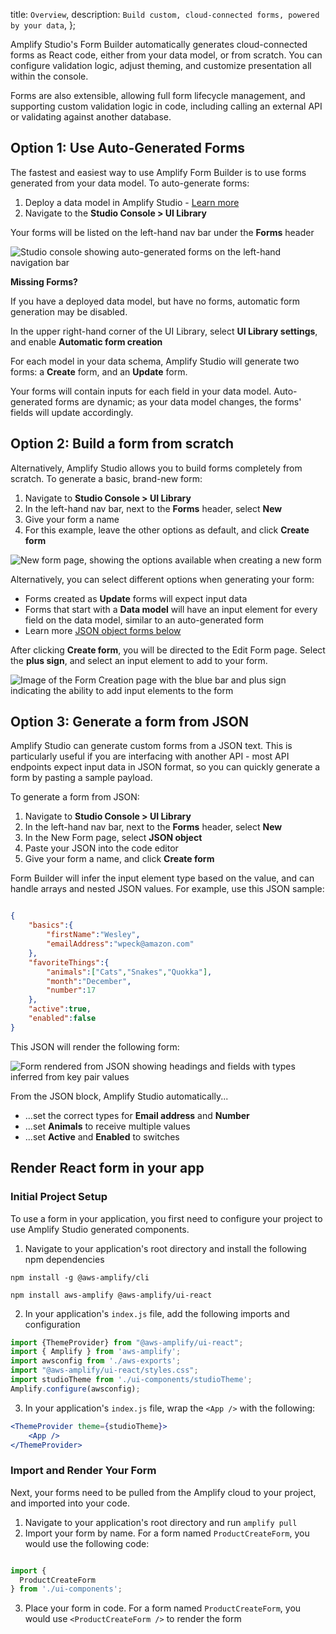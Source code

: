   title: `Overview`,
  description: `Build custom, cloud-connected forms, powered by your data`,
};

Amplify Studio's Form Builder automatically generates cloud-connected forms as React code, either from your data model, or from scratch. You can configure validation logic, adjust theming, and customize presentation all within the console. 

Forms are also extensible, allowing full form lifecycle management, and supporting custom validation logic in code, including calling an external API or validating against another database.

## Option 1: Use Auto-Generated Forms

The fastest and easiest way to use Amplify Form Builder is to use forms generated from your data model. To auto-generate forms:

1. Deploy a data model in Amplify Studio - [Learn more](data/data-model/)
2. Navigate to the **Studio Console > UI Library**

Your forms will be listed on the left-hand nav bar under the **Forms** header

![Studio console showing auto-generated forms on the left-hand navigation bar](/images/console/formbuilder/overview1.png)

<Callout info>

**Missing Forms?**

If you have a deployed data model, but have no forms, automatic form generation may be disabled. 

In the upper right-hand corner of the UI Library, select **UI Library settings**, and enable **Automatic form creation**

</Callout>

For each model in your data schema, Amplify Studio will generate two forms: a **Create** form, and an **Update** form. 

Your forms will contain inputs for each field in your data model. Auto-generated forms are dynamic; as your data model changes, the forms' fields will update accordingly.

## Option 2: Build a form from scratch

Alternatively, Amplify Studio allows you to build forms completely from scratch. To generate a basic, brand-new form:

1. Navigate to **Studio Console > UI Library**
2. In the left-hand nav bar, next to the **Forms** header, select **New**
3. Give your form a name
4. For this example, leave the other options as default, and click **Create form**

![New form page, showing the options available when creating a new form](/images/console/formbuilder/overview2.png)

Alternatively, you can select different options when generating your form:
- Forms created as **Update** forms will expect input data
- Forms that start with a **Data model** will have an input element for every field on the data model, similar to an auto-generated form
- Learn more [JSON object forms below](#option-3-generate-a-form-from-json)

After clicking **Create form**, you will be directed to the Edit Form page. Select the **plus sign**, and select an input element to add to your form. 

![Image of the Form Creation page with the blue bar and plus sign indicating the ability to add input elements to the form](/images/console/formbuilder/overview3.png)

## Option 3: Generate a form from JSON

Amplify Studio can generate custom forms from a JSON text. This is particularly useful if you are interfacing with another API - most API endpoints expect input data in JSON format, so you can quickly generate a form by pasting a sample payload. 

To generate a form from JSON:
1. Navigate to **Studio Console > UI Library**
2. In the left-hand nav bar, next to the **Forms** header, select **New**
3. In the New Form page, select **JSON object**
4. Paste your JSON into the code editor
5. Give your form a name, and click **Create form**

Form Builder will infer the input element type based on the value, and can handle arrays and nested JSON values. For example, use this JSON sample:

```JSON

{
    "basics":{
        "firstName":"Wesley",
        "emailAddress":"wpeck@amazon.com"
    },
    "favoriteThings":{
        "animals":["Cats","Snakes","Quokka"],
        "month":"December",
        "number":17
    },
    "active":true,
    "enabled":false
}


```

This JSON will render the following form:

![Form rendered from JSON showing headings and fields with types inferred from key pair values](/images/console/formbuilder/overview6.png)

From the JSON block, Amplify Studio automatically...
- ...set the correct types for **Email address** and **Number**
- ...set **Animals** to receive multiple values
- ...set **Active** and **Enabled** to switches

## Render React form in your app

### Initial Project Setup

To use a form in your application, you first need to configure your project to use Amplify Studio generated components. 

1. Navigate to your application's root directory and install the following npm dependencies

```
npm install -g @aws-amplify/cli
```

```
npm install aws-amplify @aws-amplify/ui-react
```

2. In your application's `index.js` file, add the following imports and configuration

```jsx
import {ThemeProvider} from "@aws-amplify/ui-react";
import { Amplify } from 'aws-amplify';
import awsconfig from './aws-exports';
import "@aws-amplify/ui-react/styles.css";
import studioTheme from './ui-components/studioTheme';
Amplify.configure(awsconfig);
```
3. In your application's `index.js` file, wrap the `<App />` with the following:

```jsx
<ThemeProvider theme={studioTheme}>
    <App />
</ThemeProvider>
```

### Import and Render Your Form

Next, your forms need to be pulled from the Amplify cloud to your project, and imported into your code. 

1. Navigate to your application's root directory and run `amplify pull`
2. Import your form by name. For a form named `ProductCreateForm`, you would use the following code:

```jsx

import { 
  ProductCreateForm 
} from './ui-components';

```

3. Place your form in code. For a form named `ProductCreateForm`, you would use `<ProductCreateForm />` to render the form